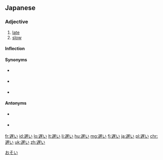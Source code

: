 ==Japanese==
{{ja-kanjitab|おそ|o1=い|yomi=k}}

===Adjective===
{{ja-adj|infl=i|おそい|kyu=遲い}}

# [[late]]
# [[slow]]

====Inflection====
{{ja-i|おそ}}

====Synonyms====
* {{sense|late coming}} {{ja-r|遅刻|ちこく}} {{qualifier|noun}}
* {{sense|[[postpone]], go late, come late}} {{ja-r|遅れる|おくれる}} {{qualifier|verb}}
* {{sense|slowly}} {{ja-r|ゆっくり}} {{qualifier|adverb}}

====Antonyms====
* {{sense|early}} {{ja-r|早い|はやい}}
* {{sense|fast}} {{ja-r|速い|はやい}}

[[Category:1000 Japanese basic words|おそい]]

[[fr:遅い]]
[[id:遅い]]
[[lo:遅い]]
[[lt:遅い]]
[[li:遅い]]
[[hu:遅い]]
[[mg:遅い]]
[[fj:遅い]]
[[ja:遅い]]
[[pl:遅い]]
[[chr:遅い]]
[[uk:遅い]]
[[zh:遅い]]